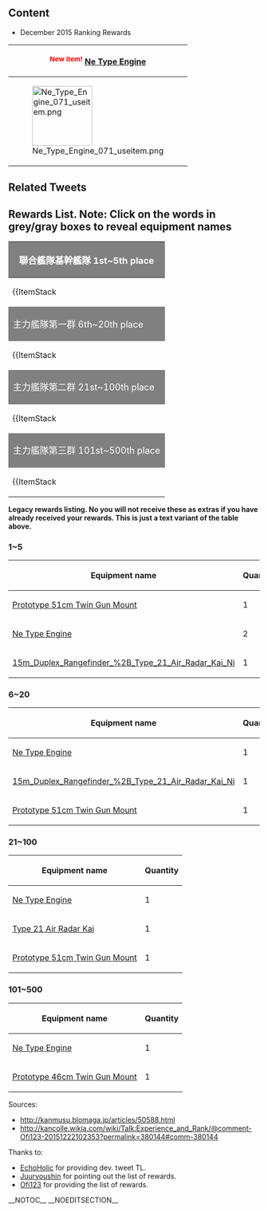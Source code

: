 ==Content==
* December 2015 Ranking Rewards

{| class="wikitable" style="text-align:center;"
|-
! <sup><span style="color:red;">New item!</span></sup> [[Ne Type Engine]]
|-
| [[File:Ne Type Engine 071 useitem.png|120px]]
|}

==Related Tweets==
{{MultiTweet
|MultiTweetID = RelatedTweet
|color = #ace
|title = Related Tweets

|link01 = https://twitter.com/KanColle_STAFF/status/679240801965113348
|EN01 = We've started giving out the November Operation's rewards to the top rankers. The reward will be awarded upon restarting the game. Please refer to the notices for more details, thanks!
|JP01 = 月次作戦【十一月作戦】のトップランカー提督に贈るささやかな武勲褒賞を、該当提督に順次配信開始致しました。該当提督の皆さんは「艦これ」ゲーム開始時に褒賞を入手可能です。※同詳細は、公式コミュニティ「運営鎮守府からのお知らせ」をご参照ください。どうぞよろしくお願い致します！
|TL01 = [[User:EchoHolic|EchoHolic]]
}}

==Rewards List. Note: Click on the words in grey/gray boxes to reveal equipment names==

{| class="wikitable" style="text-align:center;"
|-
! style="background:gray;color:white;font-size:18px" colspan="4" | <div class="mw-customtoggle-top5"><span style="cursor:help;" title="Kangou Kantai Kikan Kantai">聯合艦隊基幹艦隊</span> 1st~5th place</div>
|-
| {{ItemStack
|item = [[File:Ne Type Engine 071 useitem.png|120px]]
|text-position = bottom:-55px;right:0px;
|font-size = 18px
|text = x2
|glow-size = 15px
|text-color = fff
|glow-color = f00
}}
<div class="mw-collapsible mw-collapsed" id="mw-customcollapsible-top5">
[[Ne Type Engine]]</div>
| {{ItemStack
|item = {{EquipmentCardKai|Prototype 51cm Twin Gun Mount|size=120px}}
|text-position = bottom:-55px;right:0px;
|font-size = 18px
|text = x1
|glow-size = 15px
|text-color = fff
|glow-color = f00
}}
<div class="mw-collapsible mw-collapsed" id="mw-customcollapsible-top5">
[[Prototype 51cm Twin Gun Mount]]</div>
| {{ItemStack
|item = {{EquipmentCardKai|15m Duplex Rangefinder + Type 21 Radar Kai Ni|size=120px}}
|text-position = bottom:-55px;right:0px;
|font-size = 18px
|text = x1
|glow-size = 15px
|text-color = fff
|glow-color = f00
}}
<div class="mw-collapsible mw-collapsed" id="mw-customcollapsible-top5">
[[15m Duplex Rangefinder + Type 21 Radar Kai Ni]]</div>
|-
! style="background:gray;color:white;font-size:18px" colspan="4" | <div class="mw-customtoggle-6to20"><span style="cursor:help;" title="Shuuryoku Kantai Dai Ichi Gun">主力艦隊第一群</span> 6th~20th place</div>
|-
| {{ItemStack
|item = [[File:Ne Type Engine 071 useitem.png|120px]]
|text-position = bottom:-55px;right:0px;
|font-size = 18px
|text = x1
|glow-size = 15px
|text-color = fff
|glow-color = f00
}}
<div class="mw-collapsible mw-collapsed" id="mw-customcollapsible-6to20">
[[Ne Type Engine]]</div>
| {{ItemStack
|item = {{EquipmentCardKai|15m Duplex Rangefinder + Type 21 Radar Kai Ni|size=120px}}
|text-position = bottom:-55px;right:0px;
|font-size = 18px
|text = x1
|glow-size = 15px
|text-color = fff
|glow-color = f00
}}
<div class="mw-collapsible mw-collapsed" id="mw-customcollapsible-6to20">
[[15m Duplex Rangefinder + Type 21 Radar Kai Ni]]</div>
| {{ItemStack
|item = {{EquipmentCardKai|Prototype 51cm Twin Gun Mount|size=120px}}
|text-position = bottom:-55px;right:0px;
|font-size = 18px
|text = x1
|glow-size = 15px
|text-color = fff
|glow-color = f00
}}
<div class="mw-collapsible mw-collapsed" id="mw-customcollapsible-6to20">
[[Prototype 51cm Twin Gun Mount]]</div>
|-
! style="background:gray;color:white;font-size:18px" colspan="4" | <div class="mw-customtoggle-21to100"><span style="cursor:help;" title="Shuuryoku Kantai Dai Ni Gun">主力艦隊第二群</span> 21st~100th place</div>
|-
| {{ItemStack
|item = [[File:Ne Type Engine 071 useitem.png|120px]]
|text-position = bottom:-55px;right:0px;
|font-size = 18px
|text = x1
|glow-size = 15px
|text-color = fff
|glow-color = f00
}}
<div class="mw-collapsible mw-collapsed" id="mw-customcollapsible-21to100">
[[Ne Type Engine]]</div>
| {{ItemStack
|item = {{EquipmentCardKai|Type 21 Air Radar Kai|size=120px}}
|text-position = bottom:-55px;right:0px;
|font-size = 18px
|text = x1
|glow-size = 15px
|text-color = fff
|glow-color = f00
}}
<div class="mw-collapsible mw-collapsed" id="mw-customcollapsible-21to100">
[[Type 21 Air Radar Kai]]</div>
| {{ItemStack
|item = {{EquipmentCardKai|Prototype 51cm Twin Gun Mount|size=120px}}
|text-position = bottom:-55px;right:0px;
|font-size = 18px
|text = x1
|glow-size = 15px
|text-color = fff
|glow-color = f00
}}
<div class="mw-collapsible mw-collapsed" id="mw-customcollapsible-21to100">
[[Prototype 51cm Twin Gun Mount]]</div>
|-
! style="background:gray;color:white;font-size:18px" colspan="4" | <div class="mw-customtoggle-101to500"><span style="cursor:help;" title="Shuuryoku Kantai Dai San Gun">主力艦隊第三群</span> 101st~500th place</div>
|-
| {{ItemStack
|item = [[File:Ne Type Engine 071 useitem.png|120px]]
|text-position = bottom:-55px;right:0px;
|font-size = 18px
|text = x1
|glow-size = 15px
|text-color = fff
|glow-color = f00
}}
<div class="mw-collapsible mw-collapsed" id="mw-customcollapsible-101to500">
[[Ne Type Engine]]</div>
| {{ItemStack
|item = {{EquipmentCardKai|Prototype 46cm Twin Gun Mount|size=120px}}
|text-position = bottom:-55px;right:0px;
|font-size = 18px
|text = x1
|glow-size = 15px
|text-color = fff
|glow-color = f00
}}
<div class="mw-collapsible mw-collapsed" id="mw-customcollapsible-101to500">
[[Prototype 46cm Twin Gun Mount]]</div>
|}
'''Legacy rewards listing. No you will not receive these as extras if you have already received your rewards. This is just a text variant of the table above.'''

===1~5===
{| class="wikitable"
|-
! Equipment name
! Quantity
|-
| [[Prototype 51cm Twin Gun Mount]]
| 1
|-
| [[Ne Type Engine]]
| 2
|-
| [[15m_Duplex_Rangefinder_%2B_Type_21_Air_Radar_Kai_Ni]]
| 1
|}

===6~20===
{| class="wikitable"
|-
! Equipment name
! Quantity
|-
| [[Ne Type Engine]]
| 1
|-
| [[15m_Duplex_Rangefinder_%2B_Type_21_Air_Radar_Kai_Ni]]
| 1
|-
| [[Prototype 51cm Twin Gun Mount]]
| 1
|}

===21~100===
{| class="wikitable"
|-
! Equipment name
! Quantity
|-
| [[Ne Type Engine]]
| 1
|-
| [[Type 21 Air Radar Kai]]
| 1
|-
| [[Prototype 51cm Twin Gun Mount]]
| 1
|}

===101~500===
{| class="wikitable"
|-
! Equipment name
! Quantity
|-
| [[Ne Type Engine]]
| 1
|-
| [[Prototype 46cm Twin Gun Mount]]
| 1
|}

Sources:
* http://kanmusu.blomaga.jp/articles/50588.html
* http://kancolle.wikia.com/wiki/Talk:Experience_and_Rank/@comment-Ofi123-20151222102353?permalink=380144#comm-380144

Thanks to:
* [[User:EchoHolic|EchoHolic]] for providing dev. tweet TL.
* [[User:Juuryoushin|Juuryoushin]] for pointing out the list of rewards.
* [[User:Ofi123|Ofi123]] for providing the list of rewards.

__NOTOC__ __NOEDITSECTION__